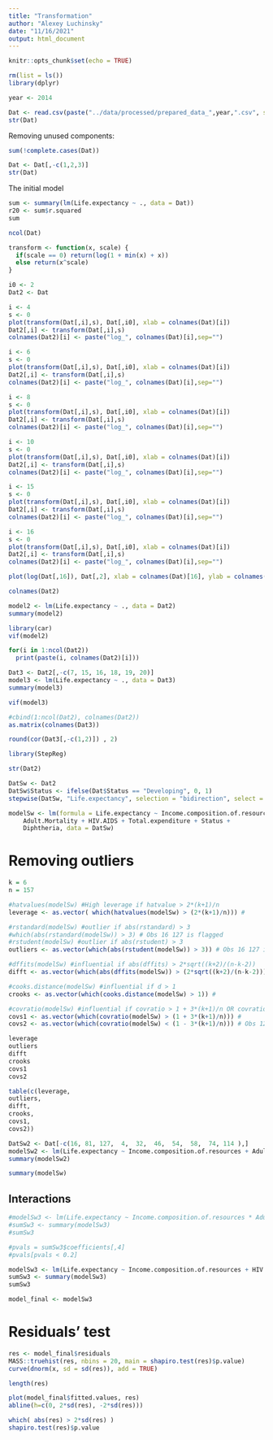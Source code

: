 ```yaml
---
title: "Transformation"
author: "Alexey Luchinsky"
date: "11/16/2021"
output: html_document
---
```


```r
knitr::opts_chunk$set(echo = TRUE)
```

```r
rm(list = ls())
library(dplyr)
```

```r
year <- 2014
```

```r
Dat <- read.csv(paste("../data/processed/prepared_data_",year,".csv", sep=""))
str(Dat)
```

Removing unused components:

```r
sum(!complete.cases(Dat))
```


```r
Dat <- Dat[,-c(1,2,3)]
str(Dat)
```

The initial model

```r
sum <- summary(lm(Life.expectancy ~ ., data = Dat))
r20 <- sum$r.squared
sum
```


```r
ncol(Dat)
```

```r
transform <- function(x, scale) {
  if(scale == 0) return(log(1 + min(x) + x))
  else return(x^scale)
}
```


```r
i0 <- 2
Dat2 <- Dat
```


```r
i <- 4
s <- 0
plot(transform(Dat[,i],s), Dat[,i0], xlab = colnames(Dat)[i])
Dat2[,i] <- transform(Dat[,i],s)
colnames(Dat2)[i] <- paste("log_", colnames(Dat)[i],sep="")
```

```r
i <- 6
s <- 0
plot(transform(Dat[,i],s), Dat[,i0], xlab = colnames(Dat)[i])
Dat2[,i] <- transform(Dat[,i],s)
colnames(Dat2)[i] <- paste("log_", colnames(Dat)[i],sep="")
```

```r
i <- 8
s <- 0
plot(transform(Dat[,i],s), Dat[,i0], xlab = colnames(Dat)[i])
Dat2[,i] <- transform(Dat[,i],s)
colnames(Dat2)[i] <- paste("log_", colnames(Dat)[i],sep="")
```

```r
i <- 10
s <- 0
plot(transform(Dat[,i],s), Dat[,i0], xlab = colnames(Dat)[i])
Dat2[,i] <- transform(Dat[,i],s)
colnames(Dat2)[i] <- paste("log_", colnames(Dat)[i],sep="")
```

```r
i <- 15
s <- 0
plot(transform(Dat[,i],s), Dat[,i0], xlab = colnames(Dat)[i])
Dat2[,i] <- transform(Dat[,i],s)
colnames(Dat2)[i] <- paste("log_", colnames(Dat)[i],sep="")
```

```r
i <- 16
s <- 0
plot(transform(Dat[,i],s), Dat[,i0], xlab = colnames(Dat)[i])
Dat2[,i] <- transform(Dat[,i],s)
colnames(Dat2)[i] <- paste("log_", colnames(Dat)[i],sep="")
```

```r
plot(log(Dat[,16]), Dat[,2], xlab = colnames(Dat)[16], ylab = colnames(Dat)[2])
```


```r
colnames(Dat2)
```


```r
model2 <- lm(Life.expectancy ~ ., data = Dat2)
summary(model2)
```

```r
library(car)
vif(model2)
```

```r
for(i in 1:ncol(Dat2))
  print(paste(i, colnames(Dat2)[i]))
```


```r
Dat3 <- Dat2[,-c(7, 15, 16, 18, 19, 20)]
model3 <- lm(Life.expectancy ~ ., data = Dat3)
summary(model3)
```

```r
vif(model3)
```

```r
#cbind(1:ncol(Dat2), colnames(Dat2))
as.matrix(colnames(Dat3))
```

```r
round(cor(Dat3[,-c(1,2)]) , 2)
```



```r
library(StepReg)
```

```r
str(Dat2)
```


```r
DatSw <- Dat2
DatSw$Status <- ifelse(Dat$Status == "Developing", 0, 1)
stepwise(DatSw, "Life.expectancy", selection = "bidirection", select = "adjRsq")
```

```r
modelSw <- lm(formula = Life.expectancy ~ Income.composition.of.resources + 
    Adult.Mortality + HIV.AIDS + Total.expenditure + Status + 
    Diphtheria, data = DatSw)
```

# Removing outliers

```r
k = 6
n = 157

#hatvalues(modelSw) #High leverage if hatvalue > 2*(k+1)/n
leverage <- as.vector( which(hatvalues(modelSw) > (2*(k+1)/n))) #
```

```r
#rstandard(modelSw) #outlier if abs(rstandard) > 3
#which(abs(rstandard(modelSw)) > 3) # Obs 16 127 is flagged
#rstudent(modelSw) #outlier if abs(rstudent) > 3
outliers <- as.vector(which(abs(rstudent(modelSw)) > 3)) # Obs 16 127 is flagged
```



```r
#dffits(modelSw) #influential if abs(dffits) > 2*sqrt((k+2)/(n-k-2))
difft <- as.vector(which(abs(dffits(modelSw)) > (2*sqrt((k+2)/(n-k-2))))) # Obs 16 48 127 are flagged
```

```r
#cooks.distance(modelSw) #influential if d > 1
crooks <- as.vector(which(cooks.distance(modelSw) > 1)) #
```

```r
#covratio(modelSw) #influential if covratio > 1 + 3*(k+1)/n OR covratio < 1 - 3*(k+1)/n
covs1 <- as.vector(which(covratio(modelSw) > (1 + 3*(k+1)/n))) #
covs2 <- as.vector(which(covratio(modelSw) < (1 - 3*(k+1)/n))) # Obs 127 are flagged
```

```r
leverage
outliers
difft
crooks
covs1
covs2
```

```r
table(c(leverage,
outliers,
difft,
crooks,
covs1,
covs2))

```

```r
DatSw2 <- Dat[-c(16, 81, 127,  4,  32,  46,  54,  58,  74, 114 ),]
modelSw2 <- lm(Life.expectancy ~ Income.composition.of.resources + Adult.Mortality + HIV.AIDS + Total.expenditure + Status + Diphtheria, data = DatSw2)
summary(modelSw2)
```

```r
summary(modelSw)
```


## Interactions

```r
#modelSw3 <- lm(Life.expectancy ~ Income.composition.of.resources * Adult.Mortality * HIV.AIDS * Total.expenditure * Status * Diphtheria, data = #DatSw2)
#sumSw3 <- summary(modelSw3)
#sumSw3
```


```r
#pvals = sumSw3$coefficients[,4]
#pvals[pvals < 0.2]
```


```r
modelSw3 <- lm(Life.expectancy ~ Income.composition.of.resources + HIV.AIDS + Adult.Mortality*Total.expenditure   + Status * Diphtheria, data = DatSw2)
sumSw3 <- summary(modelSw3)
sumSw3
```

```r
model_final <- modelSw3
```


# Residuals' test

```r
res <- model_final$residuals
MASS::truehist(res, nbins = 20, main = shapiro.test(res)$p.value)
curve(dnorm(x, sd = sd(res)), add = TRUE)
```

```r
length(res)
```

```r
plot(model_final$fitted.values, res)
abline(h=c(0, 2*sd(res), -2*sd(res)))
```

```r
which( abs(res) > 2*sd(res) )
shapiro.test(res)$p.value
```

